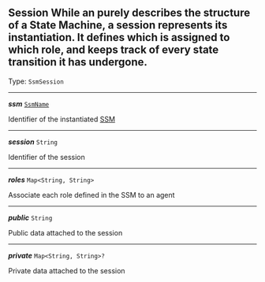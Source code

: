 


## Session While an  purely describes the structure of a State Machine, a session represents its instantiation. It defines which  is assigned to which role, and keeps track of every state transition it has undergone.

Type: `SsmSession`

---

***ssm*** [`SsmName`](#ssmname)

Identifier of the instantiated [SSM](#signing-state-machine)



---

***session*** `String`

Identifier of the session



---

***roles*** `Map<String, String>`

Associate each role defined in the SSM to an agent



---

***public*** `String`

Public data attached to the session



---

***private*** `Map<String, String>?`

Private data attached to the session


